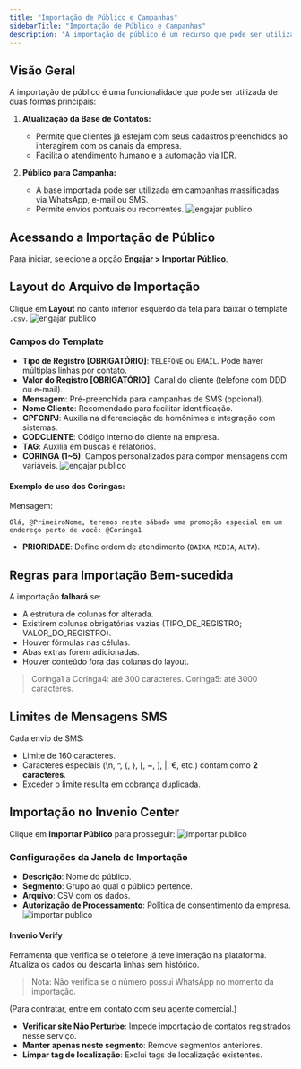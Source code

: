 ```yaml
---
title: "Importação de Público e Campanhas"
sidebarTitle: "Importação de Público e Campanhas"
description: "A importação de público é um recurso que pode ser utilizado tanto como ponto de partida para uma campanha massificada (WhatsApp, e-mail ou SMS) quanto para atualização da sua base de contatos e clientes."
---
```



## Visão Geral

A importação de público é uma funcionalidade que pode ser utilizada de duas formas principais:


1. **Atualização da Base de Contatos:**

   * Permite que clientes já estejam com seus cadastros preenchidos ao interagirem com os canais da empresa.
   * Facilita o atendimento humano e a automação via IDR.

2. **Público para Campanha:**

   * A base importada pode ser utilizada em campanhas massificadas via WhatsApp, e-mail ou SMS.
   * Permite envios pontuais ou recorrentes.
   ![engajar publico](https://robbublob.blob.core.windows.net/docs/engajarpub.png) 

## Acessando a Importação de Público

Para iniciar, selecione a opção **Engajar > Importar Público**.



## Layout do Arquivo de Importação

Clique em **Layout** no canto inferior esquerdo da tela para baixar o template `.csv`.
![engajar publico](https://robbublob.blob.core.windows.net/docs/engajarpub1.png) 


### Campos do Template

* **Tipo de Registro \[OBRIGATÓRIO]**: `TELEFONE` ou `EMAIL`. Pode haver múltiplas linhas por contato.
* **Valor do Registro \[OBRIGATÓRIO]**: Canal do cliente (telefone com DDD ou e-mail).
* **Mensagem**: Pré-preenchida para campanhas de SMS (opcional).
* **Nome Cliente**: Recomendado para facilitar identificação.
* **CPFCNPJ**: Auxilia na diferenciação de homônimos e integração com sistemas.
* **CODCLIENTE**: Código interno do cliente na empresa.
* **TAG**: Auxilia em buscas e relatórios.
* **CORINGA (1\~5)**: Campos personalizados para compor mensagens com variáveis.
![engajar publico](https://robbublob.blob.core.windows.net/docs/engajarpub2.png) 
#### Exemplo de uso dos Coringas:

Mensagem:

```
Olá, @PrimeiroNome, teremos neste sábado uma promoção especial em um endereço perto de você: @Coringa1
```



* **PRIORIDADE**: Define ordem de atendimento (`BAIXA`, `MEDIA`, `ALTA`).

## Regras para Importação Bem-sucedida

A importação **falhará** se:

* A estrutura de colunas for alterada.
* Existirem colunas obrigatórias vazias (TIPO\_DE\_REGISTRO; VALOR\_DO\_REGISTRO).
* Houver fórmulas nas células.
* Abas extras forem adicionadas.
* Houver conteúdo fora das colunas do layout.

> Coringa1 a Coringa4: até 300 caracteres. Coringa5: até 3000 caracteres.

## Limites de Mensagens SMS

Cada envio de SMS:

* Limite de 160 caracteres.
* Caracteres especiais (\n, ^, {, }, \[, \~, ], |, €, etc.) contam como **2 caracteres**.
* Exceder o limite resulta em cobrança duplicada.

## Importação no Invenio Center

Clique em **Importar Público** para prosseguir:
![importar publico](https://robbublob.blob.core.windows.net/docs/importarpub.png) 


### Configurações da Janela de Importação

* **Descrição**: Nome do público.
* **Segmento**: Grupo ao qual o público pertence.
* **Arquivo**: CSV com os dados.
* **Autorização de Processamento**: Política de consentimento da empresa.
![importar publico](https://robbublob.blob.core.windows.net/docs/importarpub1.png) 
#### Invenio Verify

Ferramenta que verifica se o telefone já teve interação na plataforma. Atualiza os dados ou descarta linhas sem histórico.

> Nota: Não verifica se o número possui WhatsApp no momento da importação.

(Para contratar, entre em contato com seu agente comercial.)

* **Verificar site Não Perturbe**: Impede importação de contatos registrados nesse serviço.
* **Manter apenas neste segmento**: Remove segmentos anteriores.
* **Limpar tag de localização**: Exclui tags de localização existentes.


